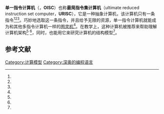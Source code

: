 {{Expand language|1=en|time=2020-08-27T02:56:53+00:00}}
{{NoteTA
|G1=IT
}}
{{Distinguish|1位元}}
'''单一指令计算机'''（{{lang-en|one instruction set computer}}，'''OISC'''）也称'''最简指令集计算机'''（ultimate reduced instruction set computer，'''URISC'''），它是一种抽象计算机，该计算机只有一条指令<ref name=urisc/><ref name=caamp/><ref name=agut/>。巧妙地选取这一条指令，并且给予无限的资源，单一指令计算机就能成为和其他多指令计算机一样的[[图灵机|图灵机]]<ref name=caamp/>{{rp|55}}。在教学上，这种计算机被推荐来帮助理解计算机架构<ref name=caamp/>{{rp|2}} <ref name=urisc/>{{rp|327}}，同时，也能用它来研究计算机的结构模型<ref name=agut/>。 

==参考文献==
{{reflist|2|refs=

<ref name=urisc>
{{Cite journal
  | last = Mavaddat
  | first = F.
  | authorlink =
  | coauthors = Parhami, B.
  | title = URISC: The Ultimate Reduced Instruction Set Computer
  | journal = Int'l J. Electrical Engineering Education
  | volume = 25
  | issue = 4
  | pages = 327–334
  | publisher = Manchester University Press
  | location =
  | date = October 1988
  | url = http://www.ece.ucsb.edu/~parhami/pubs_folder/parh88-ijeee-ultimate-risc.pdf
  | issn =
  | doi =
  | id =
  | accessdate = 2010-10-04}}
This paper considers "a machine with a single 3-address instruction as the ultimate in RISC design (URISC)". Without giving a name to the instruction, it describes a SBN OISC and its associated assembly language, emphasising that this is a ''universal'' (i.e., [[Turing-complete|Turing-complete]]) machine whose simplicity makes it ideal for classroom use.
</ref>

<ref name=caamp>{{Cite book
 |last        = Gilreath
 |first       = William F.
 |authorlink  = 
 |coauthors   = Laplante, Phillip A.
 |title       = Computer Architecture: A Minimalist Perspective
 |publisher   = [[Springer_Science+Business_Media|Springer Science+Business Media]]
 |year        = 2003
 |location    = 
 |url         = http://www.caamp.info
 |isbn        = 978-1-4020-7416-5
 |deadurl     = yes
 |archiveurl  = https://web.archive.org/web/20090613042342/http://www.caamp.info/
 |archivedate = 2009-06-13
 |access-date = 2017-09-13
}}
Intended for researchers, computer system engineers, computational theorists and students, this book provides an in-depth examination of various OISCs, including SBN and MOVE. It attributes SBN to W. L. van der Poel (1956).</ref>

<ref name=agut>
{{Citation
  | last = Nürnberg
  | first = Peter J.
  | authorlink =
  | coauthors = Wiil, Uffe K.; Hicks, David L.
  | title = Metainformatics: International Symposium, MIS 2003
  | place = Graz, Austria
  | publisher = [[Springer_Science+Business_Media|Springer Science+Business Media]]
  | origyear =
  |date=September 2003
  | volume =
  | edition =
  | chapter = A Grand Unified Theory for Structural Computing
  | chapterurl = http://books.google.com/books?id=uxjigT31ns4C&lpg=PP5&pg=PA1#v=onepage
  | pages = 1–16
  | url = http://www.informatik.uni-trier.de/~ley/db/conf/metainformatics/metainformatics2003.html
  | archiveurl =
  | archivedate =
  | doi =
  | id =
  | isbn = 978-3-540-22010-7}}
This research paper focusses entirely on a SUBLEQ OISC and its associated assembly language, using the name SUBLEQ for "both the instruction and any language based upon it".
</ref>

}}

{{CPU technologies}}
[[Category:计算模型|Category:计算模型]]
[[Category:深奥的编程语言|Category:深奥的编程语言]]